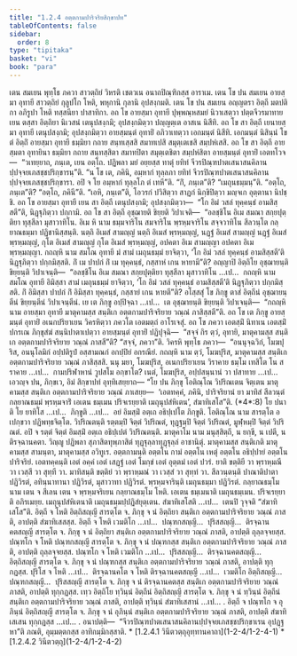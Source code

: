 ```yaml
---
title: "1.2.4 อตฺตกามปาริจริยสิกฺขาปท"
tableOfContents: false
sidebar:
  order: 8
type: "tipitaka"
basket: "vi"
book: "para"
---
```



<DynamicBreadcrumb />

<Division number="290" book="para">

<Paragraph number="1180" book="para">
เตน สมเยน พุทฺโธ ภควา สาวตฺถิยํ วิหรติ เชตวเน อนาถปิณฺฑิกสฺส อาราเม. เตน โข ปน สมเยน อายสฺมา อุทายี สาวตฺถิยํ กุลูปโก โหติ, พหุกานิ กุลานิ อุปสงฺกมติ. เตน โข ปน สมเยน อญฺญตรา อิตฺถี มตปติกา อภิรูปา โหติ ทสฺสนียา ปาสาทิกา. อถ โข อายสฺมา อุทายี ปุพฺพณฺหสมยํ นิวาเสตฺวา ปตฺตจีวรมาทาย เยน ตสฺสา อิตฺถิยา นิเวสนํ เตนุปสงฺกมิ; อุปสงฺกมิตฺวา ปญฺญตฺเต อาสเน นิสีทิ. อถ โข สา อิตฺถี เยนายสฺมา อุทายี เตนุปสงฺกมิ; อุปสงฺกมิตฺวา อายสฺมนฺตํ อุทายิํ อภิวาเทตฺวา เอกมนฺตํ นิสีทิ. เอกมนฺตํ นิสินฺนํ โข ตํ อิตฺถิํ อายสฺมา อุทายี ธมฺมิยา กถาย สนฺทเสฺสสิ สมาทเปสิ สมุตฺเตเชสิ สมฺปหํเสสิ. อถ โข สา อิตฺถี อายสฺมตา อุทายินา ธมฺมิยา กถาย สนฺทสฺสิตา สมาทปิตา สมุตฺเตชิตา สมฺปหํสิตา อายสฺมนฺตํ อุทายิํ เอตทโวจ—  “วเทยฺยาถ, ภนฺเต, เยน อตฺโถ. ปฏิพลา มยํ อยฺยสฺส ทาตุํ ยทิทํ จีวรปิณฺฑปาตเสนาสนคิลานปฺปจฺจยเภสชฺชปริกฺขารนฺ”ติ.



</Paragraph>

<Paragraph number="1181" book="para">
“น โข เต, ภคินิ, อมฺหากํ ทุลฺลภา ยทิทํ จีวรปิณฺฑปาตเสนาสนคิลานปฺปจฺจยเภสชฺชปริกฺขารา. อปิ จ โย อมฺหากํ ทุลฺลโภ ตํ เทหี”ติ. “กิํ, ภนฺเต”ติ? “เมถุนธมฺมนฺ”ติ. “อตฺโถ, ภนฺเต”ติ? “อตฺโถ, ภคินี”ติ. “เอหิ, ภนฺเต”ติ, โอวรกํ ปวิสิตฺวา สาฏกํ นิกฺขิปิตฺวา มญฺจเก อุตฺตานา นิปชฺชิ. อถ โข อายสฺมา อุทายี เยน สา อิตฺถี เตนุปสงฺกมิ; อุปสงฺกมิตฺวา—  “โก อิมํ วสลํ ทุคฺคนฺธํ อามสิสฺสตี”ติ, นิฏฺฐุภิตฺวา ปกฺกามิ.



</Paragraph>

<Paragraph number="1182" book="para">
อถ โข สา อิตฺถี อุชฺฌายติ ขิยฺยติ วิปาเจติ—  “อลชฺชิโน อิเม สมณา สกฺยปุตฺติยา ทุสฺสีลา มุสาวาทิโน. อิเม หิ นาม ธมฺมจาริโน สมจาริโน พฺรหฺมจาริโน สจฺจวาทิโน สีลวนฺโต กลฺยาณธมฺมา ปฏิชานิสฺสนฺติ. นตฺถิ อิเมสํ สามญฺญํ นตฺถิ อิเมสํ พฺรหฺมญฺญํ, นฏฺฐํ อิเมสํ สามญฺญํ นฏฺฐํ อิเมสํ พฺรหฺมญฺญํ, กุโต อิเมสํ สามญฺญํ กุโต อิเมสํ พฺรหฺมญฺญํ, อปคตา อิเม สามญฺญา อปคตา อิเม พฺรหฺมญฺญา. กถญฺหิ นาม สมโณ อุทายี มํ สามํ เมถุนธมฺมํ ยาจิตฺวา, ‘โก อิมํ วสลํ ทุคฺคนฺธํ อามสิสฺสตี’ติ นิฏฺฐุภิตฺวา ปกฺกมิสฺสติ. กิํ เม ปาปกํ กิํ เม ทุคฺคนฺธํ, กสฺสาหํ เกน หายามี”ติ?



</Paragraph>

<Paragraph number="1183" book="para">
อญฺญาปิ อิตฺถิโย อุชฺฌายนฺติ ขิยฺยนฺติ วิปาเจนฺติ—  “อลชฺชิโน อิเม สมณา สกฺยปุตฺติยา ทุสฺสีลา มุสาวาทิโน …เป…  กถญฺหิ นาม สมโณ อุทายี อิมิสฺสา สามํ เมถุนธมฺมํ ยาจิตฺวา, ‘โก อิมํ วสลํ ทุคฺคนฺธํ อามสิสฺสตี’ติ นิฏฺฐุภิตฺวา ปกฺกมิสฺสติ. กิํ อิมิสฺสา ปาปกํ กิํ อิมิสฺสา ทุคฺคนฺธํ, กสฺสายํ เกน หายตี”ติ?



</Paragraph>

<Paragraph number="1184" book="para">
อโสฺสสุํ โข ภิกฺขู ตาสํ อิตฺถีนํ อุชฺฌายนฺตีนํ ขิยฺยนฺตีนํ วิปาเจนฺตีนํ. เย เต ภิกฺขู อปฺปิจฺฉา …เป…  เต อุชฺฌายนฺติ ขิยฺยนฺติ วิปาเจนฺติ—  “กถญฺหิ นาม อายสฺมา อุทายี มาตุคามสฺส สนฺติเก อตฺตกามปาริจริยาย วณฺณํ ภาสิสฺสตี”ติ.



</Paragraph>

<Paragraph number="1185" book="para">
อถ โข เต ภิกฺขู อายสฺมนฺตํ อุทายิํ อเนกปริยาเยน วิครหิตฺวา ภควโต เอตมตฺถํ อาโรเจสุํ. อถ โข ภควา เอตสฺมิํ นิทาเน เอตสฺมิํ ปกรเณ ภิกฺขุสํฆํ สนฺนิปาตาเปตฺวา อายสฺมนฺตํ อุทายิํ ปฏิปุจฺฉิ—  “สจฺจํ กิร ตฺวํ, อุทายิ, มาตุคามสฺส สนฺติเก อตฺตกามปาริจริยาย วณฺณํ ภาสสี”ติ? “สจฺจํ, ภควา”ติ. วิครหิ พุทฺโธ ภควา—  “อนนุจฺฉวิกํ, โมฆปุริส, อนนุโลมิกํ อปฺปติรูปํ อสฺสามณกํ อกปฺปิยํ อกรณียํ. กถญฺหิ นาม ตฺวํ, โมฆปุริส, มาตุคามสฺส สนฺติเก อตฺตกามปาริจริยาย วณฺณํ ภาสิสฺสสิ. นนุ มยา, โมฆปุริส, อเนกปริยาเยน วิราคาย ธมฺโม เทสิโต โน สราคาย …เป…  กามปริฬาหานํ วูปสโม อกฺขาโต? เนตํ, โมฆปุริส, อปฺปสนฺนานํ วา ปสาทาย …เป…  เอวญฺจ ปน, ภิกฺขเว, อิมํ สิกฺขาปทํ อุทฺทิเสยฺยาถ—



</Paragraph>

</Division>
<Division number="291" book="para">

<Paragraph number="1186" book="para">
<Emphasis>“โย ปน ภิกฺขุ โอติณฺโณ วิปริณเตน จิตฺเตน มาตุคามสฺส สนฺติเก อตฺตกามปาริจริยาย วณฺณํ ภาเสยฺย—  ‘เอตทคฺคํ, ภคินิ, ปาริจริยานํ ยา มาทิสํ สีลวนฺตํ กลฺยาณธมฺมํ พฺรหฺมจาริํ เอเตน ธมฺเมน ปริจเรยฺยาติ เมถุนุปสํหิเตน’, สํฆาทิเสโส”</Emphasis>ติ. (*4*:<Emphasis>8</Emphasis>)



</Paragraph>

</Division>
<Division number="292" book="para">

<Paragraph number="1187" book="para">
<Emphasis>โย ปนา</Emphasis>ติ โย ยาทิโส …เป…  <Emphasis>ภิกฺขู</Emphasis>ติ …เป…  อยํ อิมสฺมิํ อตฺเถ อธิปฺเปโต ภิกฺขูติ.



</Paragraph>

<Paragraph number="1188" book="para">
<Emphasis>โอติณฺโณ</Emphasis> นาม สารตฺโต อเปกฺขวา ปฏิพทฺธจิตฺโต.



</Paragraph>

<Paragraph number="1189" book="para">
<Emphasis>วิปริณตนฺ</Emphasis>ติ รตฺตมฺปิ จิตฺตํ วิปริณตํ, ทุฏฺฐมฺปิ จิตฺตํ วิปริณตํ, มูฬฺหมฺปิ จิตฺตํ วิปริณตํ. อปิ จ รตฺตํ จิตฺตํ อิมสฺมิํ อตฺเถ อธิปฺเปตํ วิปริณตนฺติ.



</Paragraph>

<Paragraph number="1190" book="para">
<Emphasis>มาตุคาโม</Emphasis> นาม มนุสฺสิตฺถี, น ยกฺขี, น เปตี, น ติรจฺฉานคตา. วิญฺญู ปฏิพลา สุภาสิตทุพฺภาสิตํ ทุฏฺฐุลฺลาทุฏฺฐุลฺลํ อาชานิตุํ.



</Paragraph>

<Paragraph number="1191" book="para">
<Emphasis>มาตุคามสฺส สนฺติเก</Emphasis>ติ มาตุคามสฺส สามนฺตา, มาตุคามสฺส อวิทูเร.



</Paragraph>

<Paragraph number="1192" book="para">
<Emphasis>อตฺตกามนฺ</Emphasis>ติ อตฺตโน กามํ อตฺตโน เหตุํ อตฺตโน อธิปฺปายํ อตฺตโน ปาริจริยํ.



</Paragraph>

<Paragraph number="1193" book="para">
<Emphasis>เอตทคฺคนฺ</Emphasis>ติ เอตํ อคฺคํ เอตํ เสฏฺฐํ เอตํ โมกฺขํ เอตํ อุตฺตมํ เอตํ ปวรํ.



</Paragraph>

<Paragraph number="1194" book="para">
<Emphasis>ยา</Emphasis>ติ ขตฺติยี วา พฺราหฺมณี วา เวสฺสี วา สุทฺที วา.



</Paragraph>

<Paragraph number="1195" book="para">
<Emphasis>มาทิสนฺ</Emphasis>ติ ขตฺติยํ วา พฺราหฺมณํ วา เวสฺสํ วา สุทฺทํ วา.



</Paragraph>

<Paragraph number="1196" book="para">
<Emphasis>สีลวนฺตนฺ</Emphasis>ติ ปาณาติปาตา ปฏิวิรตํ, อทินฺนาทานา ปฏิวิรตํ, มุสาวาทา ปฏิวิรตํ.



</Paragraph>

<Paragraph number="1197" book="para">
<Emphasis>พฺรหฺมจารินฺ</Emphasis>ติ เมถุนธมฺมา ปฏิวิรตํ.



</Paragraph>

<Paragraph number="1198" book="para">
<Emphasis>กลฺยาณธมฺโม</Emphasis> นาม เตน จ สีเลน เตน จ พฺรหฺมจริเยน กลฺยาณธมฺโม โหติ.



</Paragraph>

<Paragraph number="1199" book="para">
<Emphasis>เอเตน ธมฺเมนา</Emphasis>ติ เมถุนธมฺเมน.



</Paragraph>

<Paragraph number="1200" book="para">
<Emphasis>ปริจเรยฺยา</Emphasis>ติ อภิรเมยฺย.



</Paragraph>

<Paragraph number="1201" book="para">
<Emphasis>เมถุนุปสํหิเตนา</Emphasis>ติ เมถุนธมฺมปฺปฏิสํยุตฺเตน.



</Paragraph>

<Paragraph number="1202" book="para">
<Emphasis>สํฆาทิเสโส</Emphasis>ติ …เป…  เตนปิ วุจฺจติ “สํฆาทิเสโส”ติ.



</Paragraph>

</Division>
<Division number="293" book="para">

<Paragraph number="1203" book="para">
อิตฺถี จ โหติ อิตฺถิสญฺญี สารตฺโต จ. ภิกฺขุ จ นํ อิตฺถิยา สนฺติเก อตฺตกามปาริจริยาย วณฺณํ ภาสติ, อาปตฺติ สํฆาทิเสสสฺส.



</Paragraph>

<Paragraph number="1204" book="para">
อิตฺถี จ โหติ เวมติโก …เป…  ปณฺฑกสญฺญี…  ปุริสสญฺญี…  ติรจฺฉานคตสญฺญี สารตฺโต จ. ภิกฺขุ จ นํ อิตฺถิยา สนฺติเก อตฺตกามปาริจริยาย วณฺณํ ภาสติ, อาปตฺติ ถุลฺลจฺจยสฺส.



</Paragraph>

<Paragraph number="1205" book="para">
ปณฺฑโก จ โหติ ปณฺฑกสญฺญี สารตฺโต จ. ภิกฺขุ จ นํ ปณฺฑกสฺส สนฺติเก อตฺตกามปาริจริยาย วณฺณํ ภาสติ, อาปตฺติ ถุลฺลจฺจยสฺส.



</Paragraph>

<Paragraph number="1206" book="para">
ปณฺฑโก จ โหติ เวมติโก …เป…  ปุริสสญฺญี…  ติรจฺฉานคตสญฺญี…  อิตฺถิสญฺญี สารตฺโต จ. ภิกฺขุ จ นํ ปณฺฑกสฺส สนฺติเก อตฺตกามปาริจริยาย วณฺณํ ภาสติ, อาปตฺติ ทุกฺกฏสฺส.



</Paragraph>

<Paragraph number="1207" book="para">
ปุริโส จ โหติ …เป…  ติรจฺฉานคโต จ โหติ ติรจฺฉานคตสญฺญี …เป…  เวมติโก อิตฺถิสญฺญี…  ปณฺฑกสญฺญี…  ปุริสสญฺญี สารตฺโต จ. ภิกฺขุ จ นํ ติรจฺฉานคตสฺส สนฺติเก อตฺตกามปาริจริยาย วณฺณํ ภาสติ, อาปตฺติ ทุกฺกฏสฺส.



</Paragraph>

<Paragraph number="1208" book="para">
เทฺว อิตฺถิโย ทฺวินฺนํ อิตฺถีนํ อิตฺถิสญฺญี สารตฺโต จ. ภิกฺขุ จ นํ ทฺวินฺนํ อิตฺถีนํ สนฺติเก อตฺตกามปาริจริยาย วณฺณํ ภาสติ, อาปตฺติ ทฺวินฺนํ สํฆาทิเสสานํ …เป… .



</Paragraph>

<Paragraph number="1209" book="para">
อิตฺถี จ ปณฺฑโก จ อุภินฺนํ อิตฺถิสญฺญี สารตฺโต จ. ภิกฺขุ จ นํ อุภินฺนํ สนฺติเก อตฺตกามปาริจริยาย วณฺณํ ภาสติ, อาปตฺติ สํฆาทิเสเสน ทุกฺกฏสฺส …เป… .



</Paragraph>

</Division>
<Division number="294" book="para">

<Paragraph number="1210" book="para">
อนาปตฺติ—  “จีวรปิณฺฑปาตเสนาสนคิลานปฺปจฺจยเภสชฺชปริกฺขาเรน อุปฏฺฐหา”ติ ภณติ, อุมฺมตฺตกสฺส อาทิกมฺมิกสฺสาติ.

</Paragraph>
</Division>

<TableOfContents book="para" section="1.2.4">
* [1.2.4.1 วินีตวตฺถุอุทฺทานคาถา](1-2-4/1-2-4-1)
* [1.2.4.2 วินีตวตฺถุ](1-2-4/1-2-4-2)
</TableOfContents>